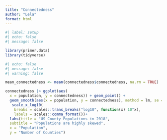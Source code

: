 ```yaml
---
title: "Connectedness"
author: "Lela"
format: html
---
```


```r
#| label: setup
#| echo: false
#| message: false

library(primer.data)
library(tidyverse)
```

```r
#| echo: false
#| message: false
#| warning: false

mean_connectedness <- mean(connectedness$connectedness, na.rm = TRUE)

connectedness |> ggplot(aes(
  x = population, y = connectedness)) + geom_point() + 
  geom_smooth(aes(x = population, y = connectedness), method = lm, se = FALSE)+
   scale_x_log10(
    breaks = scales::trans_breaks("log10", function(x) 10^x),
    labels = scales::comma_format())+
  labs(title = "US County Populations in 2018",
  subtitle = "Populations are highly skewed", 
  x = "Population", 
  y = "Number of Counties")

```

